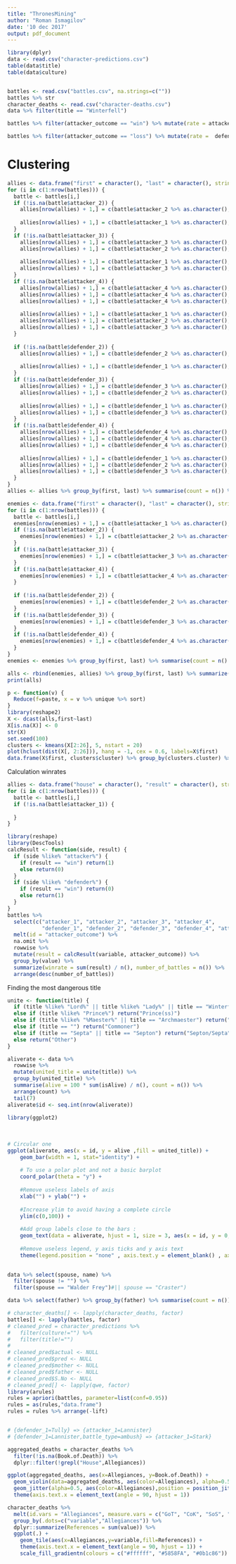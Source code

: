```yaml
---
title: "ThronesMining"
author: "Roman Ismagilov"
date: '10 dec 2017'
output: pdf_document
---
```


```r
library(dplyr)
data <- read.csv("character-predictions.csv")
table(data$title)
table(data$culture)


battles <- read.csv("battles.csv", na.strings=c(""))
battles %>% str
character_deaths <- read.csv("character-deaths.csv")
data %>% filter(title == "Winterfell")
```

```r
battles %>% filter(attacker_outcome == "win") %>% mutate(rate = attacker_size / defender_size) %>% filter(!is.na(rate)) %>% summarise(avg = mean(rate))

battles %>% filter(attacker_outcome == "loss") %>% mutate(rate =  defender_size / attacker_size) %>% filter(!is.na(rate)) %>% summarise(avg = mean(rate))

```

# Clustering
```r
allies <- data.frame("first" = character(), "last" = character(), stringsAsFactors=FALSE)
for (i in c(1:nrow(battles))) {
  battle <- battles[i,]
  if (!is.na(battle$attacker_2)) {
    allies[nrow(allies) + 1,] = c(battle$attacker_2 %>% as.character(), battle$attacker_1 %>% as.character())
    
    allies[nrow(allies) + 1,] = c(battle$attacker_1 %>% as.character(), battle$attacker_2 %>% as.character())
  }
  if (!is.na(battle$attacker_3)) {
    allies[nrow(allies) + 1,] = c(battle$attacker_3 %>% as.character(), battle$attacker_1 %>% as.character())
    allies[nrow(allies) + 1,] = c(battle$attacker_2 %>% as.character(), battle$attacker_3 %>% as.character())
    
    allies[nrow(allies) + 1,] = c(battle$attacker_1 %>% as.character(), battle$attacker_3 %>% as.character())
    allies[nrow(allies) + 1,] = c(battle$attacker_3 %>% as.character(), battle$attacker_2 %>% as.character())
  }
  if (!is.na(battle$attacker_4)) {
    allies[nrow(allies) + 1,] = c(battle$attacker_4 %>% as.character(), battle$attacker_1 %>% as.character())
    allies[nrow(allies) + 1,] = c(battle$attacker_4 %>% as.character(), battle$attacker_3 %>% as.character())
    allies[nrow(allies) + 1,] = c(battle$attacker_4 %>% as.character(), battle$attacker_2 %>% as.character())
    
    allies[nrow(allies) + 1,] = c(battle$attacker_1 %>% as.character(), battle$attacker_4 %>% as.character())
    allies[nrow(allies) + 1,] = c(battle$attacker_2 %>% as.character(), battle$attacker_4 %>% as.character())
    allies[nrow(allies) + 1,] = c(battle$attacker_3 %>% as.character(), battle$attacker_4 %>% as.character())
  }
  
  if (!is.na(battle$defender_2)) {
    allies[nrow(allies) + 1,] = c(battle$defender_2 %>% as.character(), battle$defender_1 %>% as.character())
    
    allies[nrow(allies) + 1,] = c(battle$defender_1 %>% as.character(), battle$defender_2 %>% as.character())
  }
  if (!is.na(battle$defender_3)) {
    allies[nrow(allies) + 1,] = c(battle$defender_3 %>% as.character(), battle$defender_2 %>% as.character())
    allies[nrow(allies) + 1,] = c(battle$defender_2 %>% as.character(), battle$defender_1 %>% as.character())
    
    allies[nrow(allies) + 1,] = c(battle$defender_1 %>% as.character(), battle$defender_3 %>% as.character())
    allies[nrow(allies) + 1,] = c(battle$defender_3 %>% as.character(), battle$defender_2 %>% as.character())
  }
  if (!is.na(battle$defender_4)) {
    allies[nrow(allies) + 1,] = c(battle$defender_4 %>% as.character(), battle$defender_1 %>% as.character())
    allies[nrow(allies) + 1,] = c(battle$defender_4 %>% as.character(), battle$defender_2 %>% as.character())
    allies[nrow(allies) + 1,] = c(battle$defender_4 %>% as.character(), battle$defender_3 %>% as.character())
    
    allies[nrow(allies) + 1,] = c(battle$defender_1 %>% as.character(), battle$defender_4 %>% as.character())
    allies[nrow(allies) + 1,] = c(battle$defender_2 %>% as.character(), battle$defender_4 %>% as.character())
    allies[nrow(allies) + 1,] = c(battle$defender_3 %>% as.character(), battle$defender_4 %>% as.character())
  }
}
allies <- allies %>% group_by(first, last) %>% summarise(count = n()) %>% arrange(desc(count))

enemies <- data.frame("first" = character(), "last" = character(), stringsAsFactors=FALSE)
for (i in c(1:nrow(battles))) {
  battle <- battles[i,]
  enemies[nrow(enemies) + 1,] = c(battle$attacker_1 %>% as.character(), battle$defender_1 %>% as.character())
  if (!is.na(battle$attacker_2)) {
    enemies[nrow(enemies) + 1,] = c(battle$attacker_2 %>% as.character(), battle$defender_1 %>% as.character())
  }
  if (!is.na(battle$attacker_3)) {
    enemies[nrow(enemies) + 1,] = c(battle$attacker_3 %>% as.character(), battle$defender_1 %>% as.character())
  }
  if (!is.na(battle$attacker_4)) {
    enemies[nrow(enemies) + 1,] = c(battle$attacker_4 %>% as.character(), battle$defender_1 %>% as.character())
  }
  
  if (!is.na(battle$defender_2)) {
    enemies[nrow(enemies) + 1,] = c(battle$defender_2 %>% as.character(), battle$attacker_1 %>% as.character())
  }
  if (!is.na(battle$defender_3)) {
    enemies[nrow(enemies) + 1,] = c(battle$defender_3 %>% as.character(), battle$attacker_1 %>% as.character())
  }
  if (!is.na(battle$defender_4)) {
    enemies[nrow(enemies) + 1,] = c(battle$defender_4 %>% as.character(), battle$attacker_1 %>% as.character())
  }
}
enemies <- enemies %>% group_by(first, last) %>% summarise(count = n() * -1) %>% arrange(desc(count))

alls <- rbind(enemies, allies) %>% group_by(first, last) %>% summarize(distance = sum(count)) %>% arrange(desc(distance))
print(alls)
```
```r
p <- function(v) {
  Reduce(f=paste, x = v %>% unique %>% sort)
}
library(reshape2)
X <- dcast(alls,first~last) 
X[is.na(X)] <- 0
str(X)
set.seed(100)
clusters <- kmeans(X[2:26], 5, nstart = 20)
plot(hclust(dist(X[, 2:26])), hang = -1, cex = 0.6, labels=X$first)
data.frame(X$first, clusters$cluster) %>% group_by(clusters.cluster) %>% mutate(allies = p(X.first)) %>% summarize(allies = first(allies))


```

Calculation winrates
```r
allies <- data.frame("house" = character(), "result" = character(), stringsAsFactors=FALSE)
for (i in c(1:nrow(battles))) {
  battle <- battles[i,]
  if (!is.na(battle$attacker_1)) {
    
  }
}
```

```r
library(reshape)
library(DescTools)
calcResult <- function(side, result) {
  if (side %like% "attacker%") {
    if (result == "win") return(1)
    else return(0)
  }
  if (side %like% "defender%") {
    if (result == "win") return(0)
    else return(1)
  }
}
battles %>% 
  select(c("attacker_1", "attacker_2", "attacker_3", "attacker_4",
           "defender_1", "defender_2", "defender_3", "defender_4", "attacker_outcome")) %>%
  melt(id = "attacker_outcome") %>%
  na.omit %>%
  rowwise %>%
  mutate(result = calcResult(variable, attacker_outcome)) %>%
  group_by(value) %>% 
  summarize(winrate = sum(result) / n(), number_of_battles = n()) %>%
  arrange(desc(number_of_battles))
```

Finding the most dangerous title
```r
unite <- function(title) {
  if (title %like% "Lord%" || title %like% "Lady%" || title == "Winterfell") return("Lord/Lady")
  else if (title %like% "Prince%") return("Prince(ss)")
  else if (title %like% "%Maester%" || title == "Archmaester") return("Maester")
  else if (title == "") return("Commoner")
  else if (title == "Septa" || title == "Septon") return("Septon/Septa") 
  else return("Other")
}

aliverate <- data %>%
  rowwise %>%
  mutate(united_title = unite(title)) %>% 
  group_by(united_title) %>%
  summarise(alive = 100 * sum(isAlive) / n(), count = n()) %>%
  arrange(count) %>%
  tail(7)
aliverate$id <- seq.int(nrow(aliverate))
  
library(ggplot2)
 
 
    
# Circular one
ggplot(aliverate, aes(x = id, y = alive ,fill = united_title)) + 
    geom_bar(width = 1, stat="identity") +    
    
    # To use a polar plot and not a basic barplot
    coord_polar(theta = "y") +    
    
    #Remove useless labels of axis
    xlab("") + ylab("") +
    
    #Increase ylim to avoid having a complete circle
    ylim(c(0,100)) + 
    
    #Add group labels close to the bars :
    geom_text(data = aliverate, hjust = 1, size = 3, aes(x = id, y = 0, label = united_title)) +
    
    #Remove useless legend, y axis ticks and y axis text
    theme(legend.position = "none" , axis.text.y = element_blank() , axis.ticks = element_blank())
  
```

```r
data %>% select(spouse, name) %>%
  filter(spouse != "") %>%
  filter(spouse == "Walder Frey")#|| spouse == "Craster")

data %>% select(father) %>% group_by(father) %>% summarise(count = n()) %>% arrange(desc(count))
```


```r
# character_deaths[] <- lapply(character_deaths, factor)
battles[] <- lapply(battles, factor)
# cleaned_pred = character_predictions %>%
#   filter(culture!="") %>%
#   filter(title!="")
# 
# cleaned_pred$actual <- NULL
# cleaned_pred$pred <- NULL
# cleaned_pred$mother <- NULL
# cleaned_pred$father <- NULL 
# cleaned_pred$S.No <- NULL 
# cleaned_pred[] <- lapply(qwe, factor)
library(arules)
rules = apriori(battles, parameter=list(conf=0.95))
rules = as(rules,"data.frame")
rules = rules %>% arrange(-lift)


# {defender_1=Tully} => {attacker_1=Lannister}
# {defender_1=Lannister,battle_type=ambush} => {attacker_1=Stark}
```

```r
aggregated_deaths = character_deaths %>%
  filter(!is.na(Book.of.Death)) %>%
  dplyr::filter(!grepl("House",Allegiances))

ggplot(aggregated_deaths, aes(x=Allegiances, y=Book.of.Death)) +
  geom_violin(data=aggregated_deaths, aes(color=Allegiances), alpha=0.5) +
  geom_jitter(alpha=0.5, aes(color=Allegiances),position = position_jitter(width = .2)) +
  theme(axis.text.x = element_text(angle = 90, hjust = 1))
```


```r
character_deaths %>%
  melt(id.vars = "Allegiances", measure.vars = c("GoT", "CoK", "SoS", "FfC", "DwD")) %>%
  group_by(.dots=c("variable","Allegiances")) %>%
  dplyr::summarize(References = sum(value)) %>%
  ggplot(.) +
    geom_tile(aes(x=Allegiances,y=variable,fill=References)) +
    theme(axis.text.x = element_text(angle = 90, hjust = 1)) +
    scale_fill_gradientn(colours = c("#ffffff", "#5858FA", "#0b1c86"))
```


